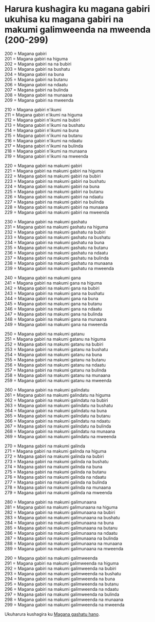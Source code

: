 # Harura kushagira ku magana gabiri ukuhisa ku magana gabiri na makumi galimweenda na mweenda (200-299)

200 = Magana gabiri  
201 = Magana gabiri na higuma  
202 = Magana gabiri na na bubiri  
203 = Magana gabiri na bushatu  
204 = Magana gabiri na buna  
205 = Magana gabiri na butanu  
206 = Magana gabiri na ndaatu  
207 = Magana gabiri na bulinda  
208 = Magana gabiri na munaana  
209 = Magana gabiri na mweenda

210 = Magana gabiri n'ikumi  
211 = Magana gabiri n'ikumi na higuma  
212 = Magana gabiri n'ikumi na bubiri  
213 = Magana gabiri n'ikumi na bushatu  
214 = Magana gabiri n'ikumi na buna  
215 = Magana gabiri n'ikumi na butanu  
216 = Magana gabiri n'ikumi na ndaatu  
217 = Magana gabiri n'ikumi na bulinda  
218 = Magana gabiri n'ikumi na munaana  
219 = Magana gabiri n'ikumi na mweenda

220 = Magana gabiri na makumi gabiri  
221 = Magana gabiri na makumi gabiri na higuma  
222 = Magana gabiri na makumi gabiri na bubiri  
223 = Magana gabiri na makumi gabiri na bushatu  
224 = Magana gabiri na makumi gabiri na buna  
225 = Magana gabiri na makumi gabiri na butanu  
226 = Magana gabiri na makumi gabiri na ndaatu  
227 = Magana gabiri na makumi gabiri na bulinda  
228 = Magana gabiri na makumi gabiri na munaana  
229 = Magana gabiri na makumi gabiri na mweenda

230 = Magana gabiri na makumi gashatu  
231 = Magana gabiri na makumi gashatu na higuma  
232 = Magana gabiri na makumi gashatu na bubiri  
233 = Magana gabiri na makumi gashatu na bushatu  
234 = Magana gabiri na makumi gashatu na buna  
235 = Magana gabiri na makumi gashatu na butanu  
236 = Magana gabiri na makumi gashatu na ndaatu  
237 = Magana gabiri na makumi gashatu na bulinda  
238 = Magana gabiri na makumi gashatu na munaana  
239 = Magana gabiri na makumi gashatu na mweenda

240 = Magana gabiri na makumi gana  
241 = Magana gabiri na makumi gana na higuma  
242 = Magana gabiri na makumi gana na bubiri  
243 = Magana gabiri na makumi gana na bushatu  
244 = Magana gabiri na makumi gana na buna  
245 = Magana gabiri na makumi gana na butanu  
246 = Magana gabiri na makumi gana na ndaatu  
247 = Magana gabiri na makumi gana na bulinda  
248 = Magana gabiri na makumi gana na munaana  
249 = Magana gabiri na makumi gana na mweenda

250 = Magana gabiri na makumi gatanu  
251 = Magana gabiri na makumi gatanu na higuma  
252 = Magana gabiri na makumi gatanu na bubiri  
253 = Magana gabiri na makumi gatanu na bushatu  
254 = Magana gabiri na makumi gatanu na buna  
255 = Magana gabiri na makumi gatanu na butanu  
256 = Magana gabiri na makumi gatanu na ndaatu  
257 = Magana gabiri na makumi gatanu na bulinda  
258 = Magana gabiri na makumi gatanu na munaana  
259 = Magana gabiri na makumi gatanu na mweenda

260 = Magana gabiri na makumi galindatu  
261 = Magana gabiri na makumi galindatu na higuma  
262 = Magana gabiri na makumi galindatu na bubiri  
263 = Magana gabiri na makumi galindatu na bushatu  
264 = Magana gabiri na makumi galindatu na buna  
265 = Magana gabiri na makumi galindatu na butanu  
266 = Magana gabiri na makumi galindatu na ndaatu  
267 = Magana gabiri na makumi galindatu na bulinda  
268 = Magana gabiri na makumi galindatu na munaana  
269 = Magana gabiri na makumi galindatu na mweenda

270 = Magana gabiri na makumi galinda  
271 = Magana gabiri na makumi galinda na higuma  
272 = Magana gabiri na makumi galinda na bubiri  
273 = Magana gabiri na makumi galinda na bushatu  
274 = Magana gabiri na makumi galinda na buna  
275 = Magana gabiri na makumi galinda na butanu  
276 = Magana gabiri na makumi galinda na ndaatu  
277 = Magana gabiri na makumi galinda na bulinda  
278 = Magana gabiri na makumi galinda na munaana  
279 = Magana gabiri na makumi galinda na mweenda

280 = Magana gabiri na makumi galimunaana  
281 = Magana gabiri na makumi galimunaana na higuma  
282 = Magana gabiri na makumi galimunaana na bubiri  
283 = Magana gabiri na makumi galimunaana na bushatu  
284 = Magana gabiri na makumi galimunaana na buna  
285 = Magana gabiri na makumi galimunaana na butanu  
286 = Magana gabiri na makumi galimunaana na ndaatu  
287 = Magana gabiri na makumi galimunaana na bulinda  
288 = Magana gabiri na makumi galimunaana na munaana  
289 = Magana gabiri na makumi galimunaana na mweenda

290 = Magana gabiri na makumi galimweenda  
291 = Magana gabiri na makumi galimweenda na higuma  
292 = Magana gabiri na makumi galimweenda na bubiri  
293 = Magana gabiri na makumi galimweenda na bushatu  
294 = Magana gabiri na makumi galimweenda na buna  
295 = Magana gabiri na makumi galimweenda na butanu  
296 = Magana gabiri na makumi galimweenda na ndaatu  
297 = Magana gabiri na makumi galimweenda na bulinda  
298 = Magana gabiri na makumi galimweenda na munaana  
299 = Magana gabiri na makumi galimweenda na mweenda

Ukuharura kushagira ku [Magana gashatu hano](./magana-gashatu).
